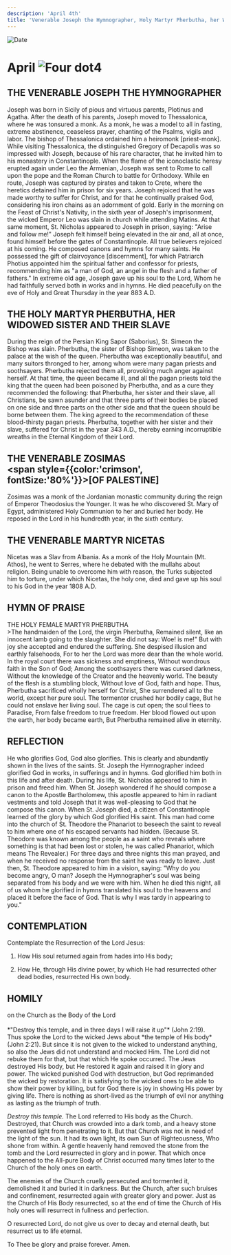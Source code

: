 ```yaml
---
description: 'April 4th'
title: 'Venerable Joseph the Hymnographer, Holy Martyr Pherbutha, her Widowed Sister and their Slave, Venerable Zosimas, Venerable Martyr Nicetas'
---
```


<RunningHead />
<Image src="/title-imprint.png" height={68} width={50} alt="Date" className="title-imprint"/>

# <div id="date">April <Image className="four-dot" src="/four-dot.png" height={15} width={15} alt="Four dot" />4</div>

## THE VENERABLE JOSEPH THE HYMNOGRAPHER

Joseph was born in Sicily of pious and virtuous parents, Plotinus and Agatha. After the death of his parents, Joseph moved to Thessalonica, where he was tonsured a monk. As a monk, he was a model to all in fasting, extreme abstinence, ceaseless prayer, chanting of the Psalms, vigils and labor. The bishop of Thessalonica ordained him a heiromonk [priest-monk]. While visiting Thessalonica, the distinguished Gregory of Decapolis was so impressed with Joseph, because of his rare character, that he invited him to his monastery in Constantinople. When the flame of the iconoclastic heresy erupted again under Leo the Armenian, Joseph was sent to Rome to call upon the pope and the Roman Church to battle for Orthodoxy. While en route, Joseph was captured by pirates and taken to Crete, where the heretics detained him in prison for six years. Joseph rejoiced that he was made worthy to suffer for Christ, and for that he continually praised God, considering his iron chains as an adornment of gold. Early in the morning on the Feast of Christ's Nativity, in the sixth year of Joseph's imprisonment, the wicked Emperor Leo was slain in church while attending Matins. At that same moment, St. Nicholas appeared to Joseph in prison, saying: "Arise and follow me!" Joseph felt himself being elevated in the air and, all at once, found himself before the gates of Constantinople. All true believers rejoiced at his coming. He composed canons and hymns for many saints. He possessed the gift of clairvoyance [discernment], for which Patriarch Photius appointed him the spiritual father and confessor for priests, recommending him as "a man of God, an angel in the flesh and a father of fathers." In extreme old age, Joseph gave up his soul to the Lord, Whom he had faithfully served both in works and in hymns. He died peacefully on the eve of Holy and Great Thursday in the year 883 A.D.

## THE HOLY MARTYR PHERBUTHA, HER WIDOWED SISTER AND THEIR SLAVE

During the reign of the Persian King Sapor (Saborius), St. Simeon the Bishop was slain. Pherbutha, the sister of Bishop Simeon, was taken to the palace at the wish of the queen. Pherbutha was exceptionally beautiful, and many suitors thronged to her, among whom were many pagan priests and soothsayers. Pherbutha rejected them all, provoking much anger against herself. At that time, the queen became ill, and all the pagan priests told the king that the queen had been poisoned by Pherbutha, and as a cure they recommended the following: that Pherbutha, her sister and their slave, all Christians, be sawn asunder and that three parts of their bodies be placed on one side and three parts on the other side and that the queen should be borne between them. The king agreed to the recommendation of these blood-thirsty pagan priests. Pherbutha, together with her sister and their slave, suffered for Christ in the year 343 A.D., thereby earning incorruptible wreaths in the Eternal Kingdom of their Lord.

## THE VENERABLE ZOSIMAS <br /><span style={{color:'crimson', fontSize:'80%'}}>[OF PALESTINE]</span>

Zosimas was a monk of the Jordanian monastic community during the reign of Emperor Theodosius the Younger. It was he who discovered St. Mary of Egypt, administered Holy Communion to her and buried her body. He reposed in the Lord in his hundredth year, in the sixth century.

## THE VENERABLE MARTYR NICETAS

Nicetas was a Slav from Albania. As a monk of the Holy Mountain (Mt. Athos), he went to Serres, where he debated with the mullahs about religion. Being unable to overcome him with reason, the Turks subjected him to torture, under which Nicetas, the holy one, died and gave up his soul to his God in the year 1808 A.D.


## HYMN OF PRAISE
<div style={{textAlign:'center', color:'crimson', fontWeight:'bold'}}>
THE HOLY FEMALE MARTYR PHERBUTHA
</div>
>The handmaiden of the Lord, the virgin Pherbutha,  
Remained silent, like an innocent lamb going to the slaughter.  
She did not say: Woe! is me!"  
But with joy she accepted and endured the suffering.  
She despised illusion and earthly falsehoods,  
For to her the Lord was more dear than the whole world.  
In the royal court there was sickness and emptiness,  
Without wondrous faith in the Son of God;  
Among the soothsayers there was cursed darkness,  
Without the knowledge of the Creator and the heavenly world.  
The beauty of the flesh is a stumbling block,  
Without love of God, faith and hope.  
Thus, Pherbutha sacrificed wholly herself for Christ,  
She surrendered all to the world, except her pure soul.  
The tormentor crushed her bodily cage,  
But he could not enslave her living soul.  
The cage is cut open; the soul flees to Paradise,  
From false freedom to true freedom.  
Her blood flowed out upon the earth, her body became earth,  
But Pherbutha remained alive in eternity.  


## REFLECTION

He who glorifies God, God also glorifies. This is clearly and abundantly shown in the lives of the saints. St. Joseph the Hymnographer indeed glorified God in works, in sufferings and in hymns. God glorified him both in this life and after death. During his life, St. Nicholas appeared to him in prison and freed him. When St. Joseph wondered if he should compose a canon to the Apostle Bartholomew, this apostle appeared to him in radiant vestments and told Joseph that it was well-pleasing to God that he compose this canon. When St. Joseph died, a citizen of Constantinople learned of the glory by which God glorified His saint. This man had come into the church of St. Theodore the Phanariot to beseech the saint to reveal to him where one of his escaped servants had hidden. (Because St. Theodore was known among the people as a saint who reveals where something is that had been lost or stolen, he was called Phanariot, which means The Revealer.) For three days and three nights this man prayed, and when he received no response from the saint he was ready to leave. Just then, St. Theodore appeared to him in a vision, saying: "Why do you become angry, O man? Joseph the Hymnographer's soul was being separated from his body and we were with him. When he died this night, all of us whom he glorified in hymns translated his soul to the heavens and placed it before the face of God. That is why I was tardy in appearing to you."


## CONTEMPLATION

Contemplate the Resurrection of the Lord Jesus:

1. How His soul returned again from hades into His body;

2. How He, through His divine power, by which He had resurrected other dead bodies, resurrected His own body.


## HOMILY
<div style={{textAlign:'center', color:'crimson', fontWeight:'bold'}}>
on the Church as the Body of the Lord
</div><br />
<div style={{textAlign:'right'}}>
*"Destroy this temple, and in three days I will raise it up"* (John 2:19).
</div>
Thus spoke the Lord to the wicked Jews about *the temple of His body* (John 2:21). But since it is not given to the wicked to understand anything, so also the Jews did not understand and mocked Him. The Lord did not rebuke them for that, but that which He spoke occurred. The Jews destroyed His body, but He restored it again and raised it in glory and power. The wicked punished God with destruction, but God reprimanded the wicked by restoration. It is satisfying to the wicked ones to be able to show their power by killing, but for God there is joy in showing His power by giving life. There is nothing as short-lived as the triumph of evil nor anything as lasting as the triumph of truth.

*Destroy this temple.* The Lord referred to His body as the Church. Destroyed, that Church was crowded into a dark tomb, and a heavy stone prevented light from penetrating to it. But that Church was not in need of the light of the sun. It had its own light, its own Sun of Righteousness, Who shone from within. A gentle heavenly hand removed the stone from the tomb and the Lord resurrected in glory and in power. That which once happened to the All-pure Body of Christ occurred many times later to the Church of the holy ones on earth.

The enemies of the Church cruelly persecuted and tormented it, demolished it and buried it in darkness. But the Church, after such bruises and confinement, resurrected again with greater glory and power. Just as the Church of His Body resurrected, so at the end of time the Church of His holy ones will resurrect in fullness and perfection.

O resurrected Lord, do not give us over to decay and eternal death, but resurrect us to life eternal.

To Thee be glory and praise forever. Amen.